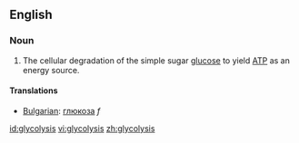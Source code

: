 ==English==
===Noun===

# {{biology}} The cellular degradation of the simple sugar [[glucose]] to yield [[ATP]] as an energy source.

====Translations====

*[[Bulgarian]]: [[глюкоза]] ''f''

[[id:glycolysis]]
[[vi:glycolysis]]
[[zh:glycolysis]]